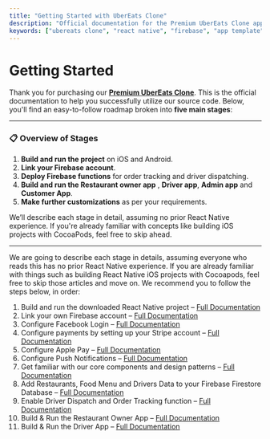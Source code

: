 ```yaml
---
title: "Getting Started with UberEats Clone"
description: "Official documentation for the Premium UberEats Clone app template. Follow our step-by-step guide to build, customize, and deploy your own UberEats-like app."
keywords: ["ubereats clone", "react native", "firebase", "app template", "mobile app development", "ios", "android", "stripe", "apple pay", "push notifications"]
---
```



# Getting Started 

Thank you for purchasing our [**Premium UberEats Clone**](https://www.instamobile.io/app-templates/ubereats-clone/). This is the official documentation to help you successfully utilize our source code. Below, you'll find an easy-to-follow roadmap broken into **five main stages**:

---

### 📋 Overview of Stages

1. **Build and run the project** on iOS and Android.
2. **Link your Firebase account**.
3. **Deploy Firebase functions** for order tracking and driver dispatching.
4. **Build and run the Restaurant owner app** , **Driver app**, **Admin app** and **Customer App**.
5. **Make further customizations** as per your requirements.

We’ll describe each stage in detail, assuming no prior React Native experience. If you're already familiar with concepts like building iOS projects with CocoaPods, feel free to skip ahead.

---

We are going to describe each stage in details, assuming everyone who reads this has no prior React Native experience. If you are already familiar with things such as building React Native iOS projects with Cocoapods, feel free to skip those articles and move on. We recommend you to follow the steps below, in order: 
1. Build and run the downloaded React Native project – [Full Documentation](/docs/getting-started-with-react-native)
2. Link your own Firebase account – [Full Documentation](/docs/getting-started-with-react-native) 
3. Configure Facebook Login – [Full Documentation](/docs/getting-started-with-react-native)
4. Configure payments by setting up your Stripe account – [Full Documentation](/docs/getting-started-with-react-native) 
5. Configure Apple Pay – [Full Documentation](/docs/getting-started-with-react-native) 
6. Configure Push Notifications – [Full Documentation](/docs/getting-started-with-react-native) 
7. Get familiar with our core components and design patterns – [Full Documentation](/docs/getting-started-with-react-native) 
8. Add Restaurants, Food Menu and Drivers Data to your Firebase Firestore Database – [Full Documentation](/docs/getting-started-with-react-native) 
9. Enable Driver Dispatch and Order Tracking function – [Full Documentation](/docs/getting-started-with-react-native)  
10. Build & Run the Restaurant Owner App – [Full Documentation](/docs/getting-started-with-react-native) 
11. Build & Run the Driver App – [Full Documentation](/docs/getting-started-with-react-native)  
